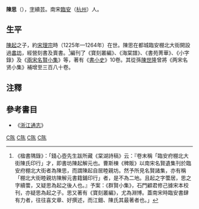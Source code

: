 {{hatnote|本文介绍的是宋朝人物。关于SNH48成員详见[[陳思_(SNH48)|陳思 (SNH48)]]。关于南京人道主义者，参见{{tsl|en|Chen Si|陈思 (南京天使)}}。}}

'''陳思'''（{{bd|?||?||}}），[[表字|字]]續芸。南宋[[臨安|臨安]]（[[杭州|杭州]]）人。

==生平==
[[陳起|陳起]]之子，約[[宋理宗|宋理宗]]時（1225年—1264年）在世。陳思在都城臨安棚北大街開設過[[書坊|書坊]]，經營刻書及賣書。<ref>《楹書隅錄》：「錢心壺先生跋所藏《棠湖詩稿》云：『卷末稱「臨安府棚北大街陳氏印行」才，即書坊陳起解元也。曹斯棟《稗販》以南宋名賢遺集刊於臨安府棚北大街者為陳思，而謂陳起自居睦親坊。然予所見名賢諸集，亦有稱「棚北大街睦親坊陳解元書籍鋪印行」者，是不為二地。且起之字蕓居，思之字續蕓，又疑思為起之後人也。』予案：《群賢小集》，石門顧君修己據宋本校刊，亦疑思為起之子。思又著有《寶刻叢編》，尤為淵博。蓋南宋時臨安書肆有力者，往往喜文章、好撰述，而江鈿、陳氏其最著者也。」</ref>編刊了《寶刻叢編》、《海棠譜》、《書苑菁華》、《小字錄》及《[[两宋名贤小集|兩宋名賢小集]]》等，著有《[[書小史|書小史]]》10卷。其從孫[[陳世隆|陳世隆]]曾將《两宋名贤小集》補增至三百八十卷。

==注釋==
{{reflist}}

==參考書目==
{{refbegin}}
* 《[[浙江通志|浙江通志]]》
{{refend}}

[[Category:宋朝人|C陈]]
[[Category:杭州人|C陈]]
[[Category:中国历史学家|C陈]]
[[Category:中國出版家|C陈]]